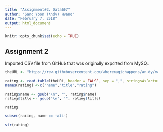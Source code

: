 ---
title: "Assignment#2. Data607"
author: "Sang Yoon (Andy) Hwang"
date: "February 7, 2018"
output: html_document
---

```{r setup, include=FALSE}
knitr::opts_chunk$set(echo = TRUE)
```

## Assignment 2

Imported CSV file from GitHub that was originally exported from MySQL

```{r rating}
theURL <- "https://raw.githubusercontent.com/wheremagichappens/an.dy/master/DATA607/Assignment-2/rating.csv"

rating <- read.table(theURL, header = FALSE, sep = ",", stringsAsFactors = FALSE)
names(rating) <-c("name","title","rating")

rating$name <- gsub("\n", "", rating$name)
rating$title <- gsub("\n", "", rating$title)

rating

subset(rating, name == "Ali")

str(rating)
```
